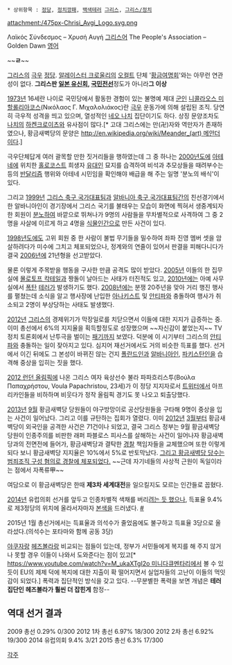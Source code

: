  * 상위항목 : [[정당]], [[정치깡패]], [[백색테러]] [[그리스]], [[그리스/정치]]

attachment:/475px-Chrisi_Avgi_Logo.svg.png

Λαϊκός Σύνδεσμος – Χρυσή Αυγή [[그리스어]]
The People's Association – Golden Dawn [[영어]]

~~'''ㄹ'''~~

[[그리스]]의 [[극우]] [[정당]]. [[알레이스터 크로울리]]의 [[오컬트]] 단체 '[[wiki:"Golden Dawn"|황금여명회]]'와는 아무런 연관성이 없다.
'''그리스판 [[일본 유신회]], [[국민전선]]'''정도가 아니라''' 그 이상'''

[[1973년]] 16세란 나이로 국민당에서 활동한 경험이 있는 불명예 제대 [[군인]] [[니콜라오스 미할롤리아코스]](Νικόλαος Γ. Μιχαλολιάκος)란 [[극우]] 운동가에 의해 설립된 조직. 당연히 극우적 성격을 띄고 있으며, 열성적인 [[네오 나치]] 집단이기도 하다. 상징 문양조차도 [[나치]]의 [[하켄크로이츠]]와 유사점이 많다.[* 고대 그리스에는 만(卍)자와 역만자가 존재하였으나, 황금새벽당의 문양은 [[http://en.wikipedia.org/wiki/Meander_(art) 메안더]]이다.]

극우단체답게 여러 괄목할 만한 짓거리들을 행하였는데 그 중 하나는 [[2000년]]도에 [[아테네]]에 위치한 [[홀로코스트]] 희생자 [[유대인]] 묘지를 습격하여 비석과 추모상들을 때려부수는 등의 [[반달리즘]] 행위와 아테네 시민임을 확인해야 배급을 해 주는 일명 '분노의 배식'이 있다.

그리고 [[1999년]] [[그리스 축구 국가대표팀]]과 [[알바니아 축구 국가대표팀]]간의 친선경기에서 한 알바니아인이 경기장에서 그리스 국기를 불태우는 모습이 화면에 찍혀서 생중계되자 한 회원이 [[분노]]하여 바깥으로 뛰쳐나가 9명의 사람들을 무차별적으로 사격하여 그 중 2명을 사살에 이르게 하고 4명을 [[식물인간]]으로 만든 사건이 있다.

[[1998년]]도에도 고위 회원 중 한 사람이 불법 무기들을 밀수하여 좌파 진영 멤버 셋을 암살하려다가 미수에 그치고 체포되었으나, 정계와의 연줄이 있어서 판결을 피해다니다가 결국 [[2006년]]에 21년형을 선고받았다.

물론 이렇게 주목받을 행동을 구사한 만큼 공격도 많이 받았다. [[2005년]] 이들의 한 집무실에 [[몰로토프 칵테일]]과 짱돌이 날아드는 사태가 터진적도 있고, [[2010년]]에는 아예 사무실에서 [[폭탄]] [[테러]]가 발생하기도 했다. [[2008년]]에는 분쟁 20주년을 맞아 거리 행진 행사를 펼쳤는데 소식을 알고 행사장에 난입한 [[아나키스트]] 및 [[안티파]]와 충돌하여 행사가 취소되고 2명이 부상당하는 사태도 발생했다.

[[2012년]] [[그리스]]의 경제위기가 막장일로를 치닫으면서 이들에 대한 지지가 급증하는 중. 이미 총선에서 6%의 지지율을 획득할정도로 성장했으며 ~~자신감이 붙었는지~~ TV 정치 토론회에서 난투극을 벌이는 [[패기]]까지 보였다. 덕분에 이 시기부터 그리스의 [[안티파]]와 충돌하는 일이 잦아지고 있다. 심지어 재선거에서도 거의 비슷한 득표를 했다. 선거에서 이긴 뒤에도 그 본성이 바뀌진 않는 건지 [[폴란드]]인과 [[알바니아]]인, [[파키스탄]]인을 습격해 중상을 입히는 짓을 했다.

[[2012 런던 올림픽]]에 나온 그리스 여자 육상선수 불라 파파흐리스투(Βούλα Παπαχρήστου, Voula Papachristou, 23세)가 이 정당 지지자로서 [[트위터]]에서 아프리카인들을 비하하며 비웃다가 정작 올림픽 경기도 못 나오고 퇴출당했다.

[[2013년]] [[9월]] 황금새벽당 당원들이 야구방망이로 공산당원들을 구타해 9명이 중상을 입는 사건이 일어났다. 그리고 이를 규탄하는 집회가 열렸다. 이미 [[2012년]] [[3월]]부터 황금새벽당이 외국인을 공격한 사건은 71건이나 되었고, 결국 그리스 정부는 9월 황금새벽당 당원이 인종주의를 비판한 래퍼 파블로스 피사스를 살해하는 사건이 일어나자 황금새벽당과의 전면전에 들어가, 황금새벽당과 결탁한 [[경찰]] 책임자들을 교체했으며 또한 이렇게 되다 보니 황금새벽당 지지율은 10%에서 5%로 반토막났다. [http://news.naver.com/main/read.nhn?mode=LSD&mid=sec&sid1=104&oid=001&aid=0006505371 그리고 황금새벽당 당수는 범죄조직 구성 혐의로 경찰에 체포되었다.]
~~근데 자기네들의 사상적 근원이 독일이라는 점에서 자폭류甲~~ 

여담으로 이 황금새벽당은 한때 '''제3차 세계대전'''을 일으킬지도 모르는 인간들로 꼽혔다.

[[2014년]] 유럽의회 선거를 앞두고 인종차별적 색채를 버리[[훼이크다 이 병신들아|려는 듯 했으나]], 득표율 9.4%로 제3정당의 위치에 올라서자마자 [[나치|본색]]을 드러냈다. [http://news.khan.co.kr/kh_news/khan_art_view.html?artid=201406081723381&code=970100 #]

2015년 1월 총선거에서는 득표율과 의석수가 줄었음에도 불구하고 득표율 3당으로 올라섰다.(의석수는 포타마와 함께 공동 3당)

[[야쿠자]]랑 [[헤즈볼라]]랑 비교되는 점들이 있는데, 정부가 서민들에게 복지를 해 주지 않거나 못할 경우 이들이 나와서 도와준다는 점이 있고[* [[https://www.youtube.com/watch?v=M_ukaXTgI2o 미니다큐멘타리]]에서 볼 수 있듯이 EU의 제제 덕에 복지에 대한 지출이 확 떨어지면서 실업자들의 고난이 이들의 먹잇감이 되었다.] 폭력과 집단적인 방식을 갖고 있다. --무분별한 폭력을 보면 개념은 '''테러 집단인 헤즈볼라가 훨씬 더 잡힌게''' 함정--

== 역대 선거 결과 ==
2009 총선 0.29% 0/300
2012 1차 총선 6.97% 18/300
2012 2차 총선 6.92% 19/300
2014 유럽의회 9.4% 3/21
2015 총선 6.3% 17/300

[[각주]]

